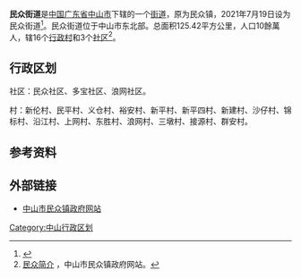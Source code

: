 {{中国乡级行政区
| 行政区全称 = 民众街道
| 景观照片文件名 = 
| 景观照片描述 = 
| 汉语拼音 = 
| 通用拼音 = 
| 注音符號 = 
| 其它标音类型1 = 
| 其它标音1 = 
| 其它标音类型2 = 
| 其它标音2 = 
| 其它语言类型1 = 
| 其它语言地名1 = 
| 其它语言类型2 = 
| 其它语言地名2 = 
| 上级行政区 = [[广东省|广东省]][[中山市|中山市]]
| 行政区类别 = [[街道_(行政区划)|街道]]
| 行政区划代码 = 
| 地理坐标 = 
| 总面积 = 125.42平方公里
| 户籍人口 = 
| 户籍人口年份 = 
| 常住人口 = 10万人
| 常住人口年份 = 
| 人口密度 = 
| 行政区划 = 16个村3个社区  
| 官方网站 = 
| 政府驻地 = 
| 邮政编码 = 
| 毗邻行政区 = 
| 位置图文件名 = 
| 位置图描述 = 
}}
'''民众街道'''是[[中国|中国]][[广东省|广东省]][[中山市|中山市]]下辖的一个[[街道_(行政区划)|街道]]，原为民众镇，2021年7月19日设为民众街道<ref>{{cite web |title=中山市人民政府关于中山市部分行政区划变更的公告 |url=http://www.zs.gov.cn/zwgk/gzdt/tzgg/content/post_1969637.html |website=中山市人民政府网站 |accessdate=2021-07-19 |archive-date=2021-07-20 |archive-url=https://web.archive.org/web/20210720175802/http://www.zs.gov.cn/zwgk/gzdt/tzgg/content/post_1969637.html |dead-url=no }}</ref>。民众街道位于中山市东北部。总面积125.42平方公里，人口10餘萬人，辖16个[[行政村|行政村]]和3个[[社区|社区]]<ref>[http://www.minzhong.gov.cn/about.asp 民众简介] {{Wayback|url=http://www.minzhong.gov.cn/about.asp |date=20061115014342 }}，中山市民众镇政府网站。</ref>。

== 行政区划 ==
社区：民众社区、多宝社区、浪网社区。

村：新伦村、民平村、义仓村、裕安村、新平村、新平四村、新建村、沙仔村、锦标村、沿江村、上网村、东胜村、浪网村、三墩村、接源村、群安村。

==参考资料==
{{Reflist}}
==外部链接==
*[https://web.archive.org/web/20121011111204/http://www.minzhong.gov.cn/ 中山市民众镇政府网站]

{{中山市行政区划}}
[[Category:中山行政区划|Category:中山行政区划]]